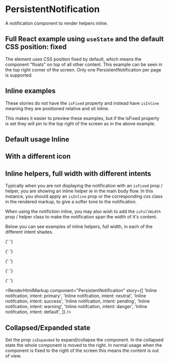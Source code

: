 
<Meta of={PersistentNotificationStories} />

# PersistentNotification

A notification component to render helpers inline.

<ArgsTable of={PersistentNotification} />

## Full React example using `useState` and the default CSS position: fixed

The element uses CSS position fixed by default, which means the component "floats" on top of all other content. This example can be seen in the top right corner of the screen. Only one PersistentNotification per page is supported.

<Canvas of={PersistentNotificationStories.FullReactExampleFixedPosition} />

## Inline examples

These stories do not have the `isFixed` property and instead have `isInline` meaning they are positioned relative and sit inline.

This makes it easier to preview these examples, but if the isFixed property is set they will pin to the top right of the screen as in the above example.

## Default usage Inline

<Canvas of={PersistentNotificationStories.DefaultUsageInline} />

<RenderHtmlMarkup component="PersistentNotification" story="Default Usage Inline" />

## With a different icon

<Canvas of={PersistentNotificationStories.WithADifferentIcon} />

<RenderHtmlMarkup component="PersistentNotification" story="With a different icon" />

## Inline helpers, full width with different intents

Typically when you are not displaying the notification with an `isFixed` prop / helper, you are showing an inline helper ie in the main body flow. In this instance, you should apply an `isInline` prop or the corresponding css class in the rendered markup, to give a softer tone to the notification.

When using the notifiction inline, you may also wish to add the `isFullWidth` prop / helper class to make the notification span the width of it's content.

Below you can see examples of inline helpers, full width, in each of the different intent shades.

<Canvas>
  <Story of={PersistentNotificationStories.InlineNotifcationIntentPrimary} />

  {' '}

  <Story of={PersistentNotificationStories.InlineNotifcationIntentNeutral} />

  {' '}

  <Story of={PersistentNotificationStories.InlineNotifcationIntentSuccess} />

  {' '}

  <Story of={PersistentNotificationStories.InlineNotifcationIntentPending} />

  {' '}

  <Story of={PersistentNotificationStories.InlineNotifcationIntentWarning} />

  {' '}

  <Story of={PersistentNotificationStories.InlineNotifcationIntentDanger} />

  <Story of={PersistentNotificationStories.InlineNotifcationIntentDefault} />
</Canvas>

<RenderHtmlMarkup
  component="PersistentNotification"
  story={[
    'Inline notifcation, intent: primary',
    'Inline notifcation, intent: neutral',
    'Inline notifcation, intent: success',
    'Inline notifcation, intent: pending',
    'Inline notifcation, intent: warning',
    'Inline notifcation, intent: danger',
    'Inline notifcation, intent: default',
  ]}
/>

## Collapsed/Expanded state

Set the prop `isExpanded` to expand/collapse the component. In the collapsed state the whole component is moved to the right. In normal usage when the component is fixed to the right of the screen this means the content is out of view.

